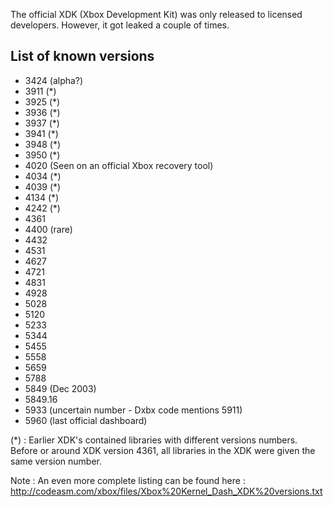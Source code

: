 The official XDK (Xbox Development Kit) was only released to licensed developers. However, it got leaked a couple of times.

== List of known versions ==
* 3424 (alpha?)
* 3911 (*)
* 3925 (*)
* 3936 (*)
* 3937 (*)
* 3941 (*)
* 3948 (*)
* 3950 (*)
* 4020 (Seen on an official Xbox recovery tool)
* 4034 (*)
* 4039 (*)
* 4134 (*)
* 4242 (*)
* 4361
* 4400 (rare)
* 4432
* 4531
* 4627
* 4721
* 4831
* 4928
* 5028
* 5120
* 5233
* 5344
* 5455
* 5558
* 5659
* 5788
* 5849 (Dec 2003)
* 5849.16
* 5933 (uncertain number - Dxbx code mentions 5911)
* 5960 (last official dashboard)

(*) : Earlier XDK's contained libraries with different versions numbers. Before or around XDK version 4361, all libraries in the XDK were given the same version number.

Note : An even more complete listing can be found here : http://codeasm.com/xbox/files/Xbox%20Kernel_Dash_XDK%20versions.txt